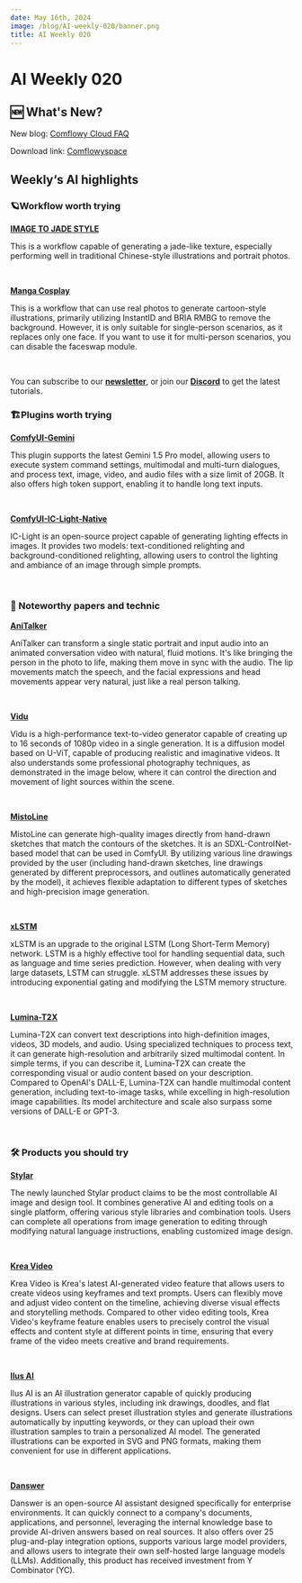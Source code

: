 ```yaml
---
date: May 16th, 2024
image: /blog/AI-weekly-020/banner.png
title: AI Weekly 020
---
```



# AI Weekly 020

## 🆕 What's New?

New blog: [Comflowy Cloud FAQ](https://www.comflowy.com/blog/comflowy-cloud-faq)

Download link: [Comflowyspace](https://github.com/6174/comflowyspace/releases)

## Weekly‘s AI highlights

### 🪐Workflow worth trying

[**IMAGE TO JADE STYLE**](https://openart.ai/workflows/xiongmu/image-to-jade-style/BRuUXjQhMaLu0dPOvZHD)

This is a workflow capable of generating a jade-like texture, especially performing well in traditional Chinese-style illustrations and portrait photos.

<br/>
<PhotoProvider>
  <PhotoView src="/blog/AI-weekly-020/001.png">
    <img src="/blog/AI-weekly-020/001.png" alt="" className="rounded-lg"/>
  </PhotoView>
</PhotoProvider>

[**Manga Cosplay**](https://openart.ai/workflows/datou/manga-cosplay/SgsFFSuOeFe7Qzs3eHij)

This is a workflow that can use real photos to generate cartoon-style illustrations, primarily utilizing InstantID and BRIA RMBG to remove the background. However, it is only suitable for single-person scenarios, as it replaces only one face. If you want to use it for multi-person scenarios, you can disable the faceswap module.

<br/>
<PhotoProvider>
  <PhotoView src="/blog/AI-weekly-020/002.png">
    <img src="/blog/AI-weekly-020/002.png" alt="" className="rounded-lg"/>
  </PhotoView>
</PhotoProvider>

You can subscribe to our [**newsletter**](https://comflowy.substack.com/), or join our [**Discord**](https://discord.gg/cj623WvcVx) to get the latest tutorials.

### 🏗️Plugins worth trying

[**ComfyUI-Gemini**](https://github.com/ZHO-ZHO-ZHO/ComfyUI-Gemini)

This plugin supports the latest Gemini 1.5 Pro model, allowing users to execute system command settings, multimodal and multi-turn dialogues, and process text, image, video, and audio files with a size limit of 20GB. It also offers high token support, enabling it to handle long text inputs.

<br/>
<PhotoProvider>
  <PhotoView src="/blog/AI-weekly-020/003.png">
    <img src="/blog/AI-weekly-020/003.png" alt="" className="rounded-lg"/>
  </PhotoView>
</PhotoProvider>

[**ComfyUI-IC-Light-Native**](https://github.com/huchenlei/ComfyUI-IC-Light-Native)

IC-Light is an open-source project capable of generating lighting effects in images. It provides two models: text-conditioned relighting and background-conditioned relighting, allowing users to control the lighting and ambiance of an image through simple prompts.

<br/>
<PhotoProvider>
  <PhotoView src="/blog/AI-weekly-020/004.png">
    <img src="/blog/AI-weekly-020/004.png" alt="" className="rounded-lg"/>
  </PhotoView>
</PhotoProvider>

### 📄 Noteworthy papers and technic

[**AniTalker**](https://arxiv.org/abs/2405.03121v1)

AniTalker can transform a single static portrait and input audio into an animated conversation video with natural, fluid motions. It's like bringing the person in the photo to life, making them move in sync with the audio. The lip movements match the speech, and the facial expressions and head movements appear very natural, just like a real person talking.

<br/>
<PhotoProvider>
  <PhotoView src="/blog/AI-weekly-020/005.png">
    <img src="/blog/AI-weekly-020/005.png" alt="" className="rounded-lg"/>
  </PhotoView>
</PhotoProvider>

[**Vidu**](https://arxiv.org/abs/2405.04233)

Vidu is a high-performance text-to-video generator capable of creating up to 16 seconds of 1080p video in a single generation. It is a diffusion model based on U-ViT, capable of producing realistic and imaginative videos. It also understands some professional photography techniques, as demonstrated in the image below, where it can control the direction and movement of light sources within the scene.

<br/>
<PhotoProvider>
  <PhotoView src="/blog/AI-weekly-020/006.png">
    <img src="/blog/AI-weekly-020/006.png" alt="" className="rounded-lg"/>
  </PhotoView>
</PhotoProvider>

[**MistoLine**](https://github.com/TheMistoAI/MistoLine)

MistoLine can generate high-quality images directly from hand-drawn sketches that match the contours of the sketches. It is an SDXL-ControINet-based model that can be used in ComfyUI. By utilizing various line drawings provided by the user (including hand-drawn sketches, line drawings generated by different preprocessors, and outlines automatically generated by the model), it achieves flexible adaptation to different types of sketches and high-precision image generation.

<br/>
<PhotoProvider>
  <PhotoView src="/blog/AI-weekly-020/007.png">
    <img src="/blog/AI-weekly-020/007.png" alt="" className="rounded-lg"/>
  </PhotoView>
</PhotoProvider>

[**xLSTM**](https://arxiv.org/abs/2405.04517)

xLSTM is an upgrade to the original LSTM (Long Short-Term Memory) network. LSTM is a highly effective tool for handling sequential data, such as language and time series prediction. However, when dealing with very large datasets, LSTM can struggle. xLSTM addresses these issues by introducing exponential gating and modifying the LSTM memory structure.

<br/>
<PhotoProvider>
  <PhotoView src="/blog/AI-weekly-020/008.png">
    <img src="/blog/AI-weekly-020/008.png" alt="" className="rounded-lg"/>
  </PhotoView>
</PhotoProvider>

[**Lumina-T2X**](https://arxiv.org/abs/2405.05945v1)

Lumina-T2X can convert text descriptions into high-definition images, videos, 3D models, and audio. Using specialized techniques to process text, it can generate high-resolution and arbitrarily sized multimodal content. In simple terms, if you can describe it, Lumina-T2X can create the corresponding visual or audio content based on your description. Compared to OpenAI's DALL-E, Lumina-T2X can handle multimodal content generation, including text-to-image tasks, while excelling in high-resolution image capabilities. Its model architecture and scale also surpass some versions of DALL-E or GPT-3.

<br/>
<PhotoProvider>
  <PhotoView src="/blog/AI-weekly-020/009.png">
    <img src="/blog/AI-weekly-020/009.png" alt="" className="rounded-lg"/>
  </PhotoView>
</PhotoProvider>

### 🛠️ Products you should try  

[**Stylar**](https://www.stylar.ai/?ref=aihub.cn)

The newly launched Stylar product claims to be the most controllable AI image and design tool. It combines generative AI and editing tools on a single platform, offering various style libraries and combination tools. Users can complete all operations from image generation to editing through modifying natural language instructions, enabling customized image design.

<br/>
<PhotoProvider>
  <PhotoView src="/blog/AI-weekly-020/010.png">
    <img src="/blog/AI-weekly-020/010.png" alt="" className="rounded-lg"/>
  </PhotoView>
</PhotoProvider>

[**Krea Video**](https://www.krea.ai/apps/video/v1/getting-started/unlock)

Krea Video is Krea's latest AI-generated video feature that allows users to create videos using keyframes and text prompts. Users can flexibly move and adjust video content on the timeline, achieving diverse visual effects and storytelling methods. Compared to other video editing tools, Krea Video's keyframe feature enables users to precisely control the visual effects and content style at different points in time, ensuring that every frame of the video meets creative and brand requirements.

<br/>
<PhotoProvider>
  <PhotoView src="/blog/AI-weekly-020/011.png">
    <img src="/blog/AI-weekly-020/011.png" alt="" className="rounded-lg"/>
  </PhotoView>
</PhotoProvider>

[**Ilus AI**](https://ilus.ai/?utm_source=ai-bot.cn)

Ilus AI is an AI illustration generator capable of quickly producing illustrations in various styles, including ink drawings, doodles, and flat designs. Users can select preset illustration styles and generate illustrations automatically by inputting keywords, or they can upload their own illustration samples to train a personalized AI model. The generated illustrations can be exported in SVG and PNG formats, making them convenient for use in different applications.

<br/>
<PhotoProvider>
  <PhotoView src="/blog/AI-weekly-020/012.png">
    <img src="/blog/AI-weekly-020/012.png" alt="" className="rounded-lg"/>
  </PhotoView>
</PhotoProvider>

[**Danswer**](https://www.danswer.ai/)

Danswer is an open-source AI assistant designed specifically for enterprise environments. It can quickly connect to a company's documents, applications, and personnel, leveraging the internal knowledge base to provide AI-driven answers based on real sources. It also offers over 25 plug-and-play integration options, supports various large model providers, and allows users to integrate their own self-hosted large language models (LLMs). Additionally, this product has received investment from Y Combinator (YC).

<br/>
<PhotoProvider>
  <PhotoView src="/blog/AI-weekly-020/013.png">
    <img src="/blog/AI-weekly-020/013.png" alt="" className="rounded-lg"/>
  </PhotoView>
</PhotoProvider>

<Subscribe />












































